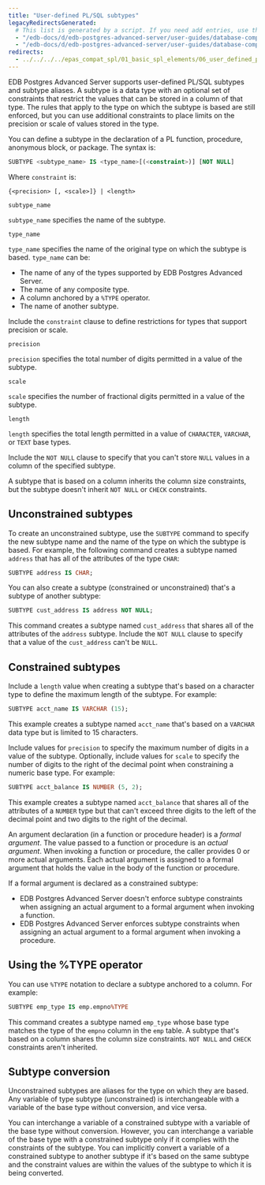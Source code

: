 ```yaml
---
title: "User-defined PL/SQL subtypes"
legacyRedirectsGenerated:
  # This list is generated by a script. If you need add entries, use the `legacyRedirects` key.
  - "/edb-docs/d/edb-postgres-advanced-server/user-guides/database-compatibility-for-oracle-developers-guide/9.6/Database_Compatibility_for_Oracle_Developers_Guide_v9.6.1.048.html"
  - "/edb-docs/d/edb-postgres-advanced-server/user-guides/database-compatibility-for-oracle-developers-guide/9.5/Database_Compatibility_for_Oracle_Developers_Guide.1.142.html"
redirects:
  - ../../../../epas_compat_spl/01_basic_spl_elements/06_user_defined_pl_sql_subtypes #generated for docs/epas/reorg-role-use-case-mode
---
```


<div id="user_defined_pl_sql_subtypes" class="registered_link"></div>

EDB Postgres Advanced Server supports user-defined PL/SQL subtypes and subtype aliases. A subtype is a data type with an optional set of constraints that restrict the values that can be stored in a column of that type. The rules that apply to the type on which the subtype is based are still enforced, but you can use additional constraints to place limits on the precision or scale of values stored in the type.

You can define a subtype in the declaration of a PL function, procedure, anonymous block, or package. The syntax is:

```sql
SUBTYPE <subtype_name> IS <type_name>[(<constraint>)] [NOT NULL]
```

Where `constraint` is:

```text
{<precision> [, <scale>]} | <length>
```

`subtype_name`

 `subtype_name` specifies the name of the subtype.

`type_name`

 `type_name` specifies the name of the original type on which the subtype is based. `type_name` can be:

-   The name of any of the types supported by EDB Postgres Advanced Server.
-   The name of any composite type.
-   A column anchored by a `%TYPE` operator.
-   The name of another subtype.

Include the `constraint` clause to define restrictions for types that support precision or scale.

`precision`

 `precision` specifies the total number of digits permitted in a value of the subtype.

`scale`

 `scale` specifies the number of fractional digits permitted in a value of the subtype.

`length`

 `length` specifies the total length permitted in a value of `CHARACTER`, `VARCHAR`, or `TEXT` base types.

Include the `NOT NULL` clause to specify that you can't store `NULL` values in a column of the specified subtype.

A subtype that is based on a column inherits the column size constraints, but the subtype doesn't inherit `NOT NULL` or `CHECK` constraints.

## Unconstrained subtypes

To create an unconstrained subtype, use the `SUBTYPE` command to specify the new subtype name and the name of the type on which the subtype is based. For example, the following command creates a subtype named `address` that has all of the attributes of the type `CHAR`:

```sql
SUBTYPE address IS CHAR;
```

You can also create a subtype (constrained or unconstrained) that's a subtype of another subtype:

```sql
SUBTYPE cust_address IS address NOT NULL;
```

This command creates a subtype named `cust_address` that shares all of the attributes of the `address` subtype. Include the `NOT NULL` clause to specify that a value of the `cust_address` can't be `NULL`.

## Constrained subtypes

Include a `length` value when creating a subtype that's based on a character type to define the maximum length of the subtype. For example:

```sql
SUBTYPE acct_name IS VARCHAR (15);
```

This example creates a subtype named `acct_name` that's based on a `VARCHAR` data type but is limited to 15 characters.

Include values for `precision` to specify the maximum number of digits in a value of the subtype. Optionally, include values for `scale` to specify the number of digits to the right of the decimal point when constraining a numeric base type. For example:

```sql
SUBTYPE acct_balance IS NUMBER (5, 2);
```

This example creates a subtype named `acct_balance` that shares all of the attributes of a `NUMBER` type but that can't exceed three digits to the left of the decimal point and two digits to the right of the decimal.

An argument declaration (in a function or procedure header) is a *formal argument*. The value passed to a function or procedure is an *actual argument*. When invoking a function or procedure, the caller provides 0 or more actual arguments. Each actual argument is assigned to a formal argument that holds the value in the body of the function or procedure.

If a formal argument is declared as a constrained subtype:

-   EDB Postgres Advanced Server doesn't enforce subtype constraints when assigning an actual argument to a formal argument when invoking a function.
-   EDB Postgres Advanced Server enforces subtype constraints when assigning an actual argument to a formal argument when invoking a procedure.

## Using the %TYPE operator

You can use `%TYPE` notation to declare a subtype anchored to a column. For example:

```sql
SUBTYPE emp_type IS emp.empno%TYPE
```

This command creates a subtype named `emp_type` whose base type matches the type of the `empno` column in the `emp` table. A subtype that's based on a column shares the column size constraints. `NOT NULL` and `CHECK` constraints aren't inherited.

## Subtype conversion

Unconstrained subtypes are aliases for the type on which they are based. Any variable of type subtype (unconstrained) is interchangeable with a variable of the base type without conversion, and vice versa.

You can interchange a variable of a constrained subtype with a variable of the base type without conversion. However, you can interchange a variable of the base type with a constrained subtype only if it complies with the constraints of the subtype. You can implicitly convert a variable of a constrained subtype to another subtype if it's based on the same subtype and the constraint values are within the values of the subtype to which it is being converted.

